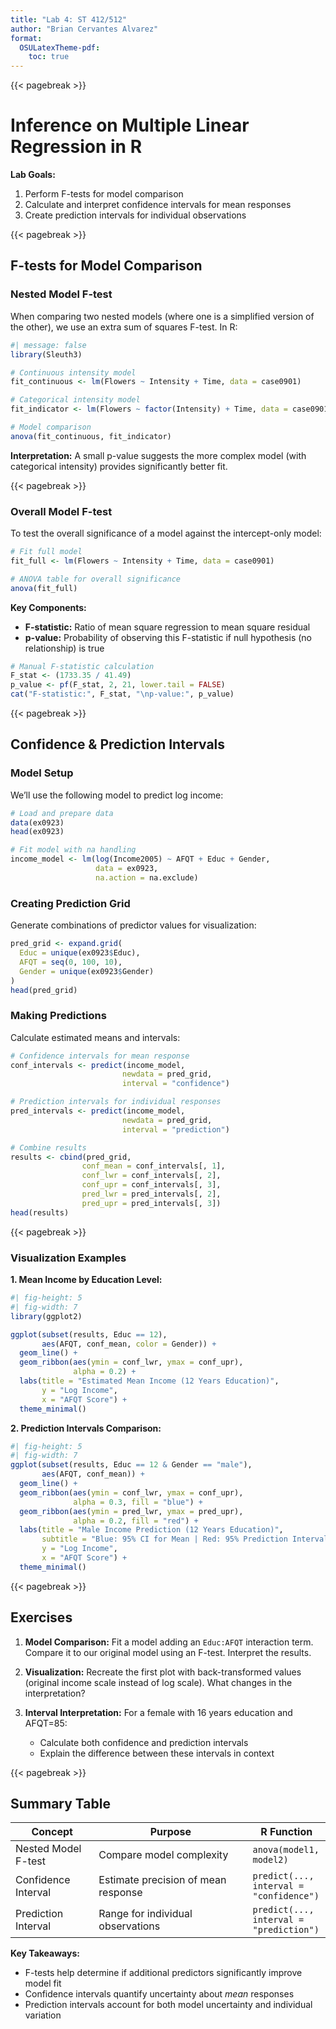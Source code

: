 ```yaml
---
title: "Lab 4: ST 412/512"
author: "Brian Cervantes Alvarez"
format: 
  OSULatexTheme-pdf:
    toc: true
---
```


{{< pagebreak >}}

# Inference on Multiple Linear Regression in R

**Lab Goals:**

1. Perform F-tests for model comparison
2. Calculate and interpret confidence intervals for mean responses
3. Create prediction intervals for individual observations

{{< pagebreak >}}

## F-tests for Model Comparison

### Nested Model F-test
When comparing two nested models (where one is a simplified version of the other), we use an extra sum of squares F-test. In R:

```r
#| message: false
library(Sleuth3)

# Continuous intensity model
fit_continuous <- lm(Flowers ~ Intensity + Time, data = case0901)

# Categorical intensity model
fit_indicator <- lm(Flowers ~ factor(Intensity) + Time, data = case0901)

# Model comparison
anova(fit_continuous, fit_indicator)
```

**Interpretation:** A small p-value suggests the more complex model (with categorical intensity) provides significantly better fit.

{{< pagebreak >}}

### Overall Model F-test
To test the overall significance of a model against the intercept-only model:

```r
# Fit full model
fit_full <- lm(Flowers ~ Intensity + Time, data = case0901)

# ANOVA table for overall significance
anova(fit_full)
```

**Key Components:**

- **F-statistic:** Ratio of mean square regression to mean square residual
- **p-value:** Probability of observing this F-statistic if null hypothesis (no relationship) is true

```r
# Manual F-statistic calculation
F_stat <- (1733.35 / 41.49)
p_value <- pf(F_stat, 2, 21, lower.tail = FALSE)
cat("F-statistic:", F_stat, "\np-value:", p_value)
```

{{< pagebreak >}}

## Confidence & Prediction Intervals

### Model Setup
We'll use the following model to predict log income:

```r
# Load and prepare data
data(ex0923)
head(ex0923)

# Fit model with na handling
income_model <- lm(log(Income2005) ~ AFQT + Educ + Gender,
                   data = ex0923,
                   na.action = na.exclude)
```

### Creating Prediction Grid
Generate combinations of predictor values for visualization:

```r
pred_grid <- expand.grid(
  Educ = unique(ex0923$Educ),
  AFQT = seq(0, 100, 10),
  Gender = unique(ex0923$Gender)
)
head(pred_grid)
```

### Making Predictions
Calculate estimated means and intervals:

```r
# Confidence intervals for mean response
conf_intervals <- predict(income_model, 
                         newdata = pred_grid,
                         interval = "confidence")

# Prediction intervals for individual responses
pred_intervals <- predict(income_model,
                         newdata = pred_grid,
                         interval = "prediction")

# Combine results
results <- cbind(pred_grid,
                conf_mean = conf_intervals[, 1],
                conf_lwr = conf_intervals[, 2],
                conf_upr = conf_intervals[, 3],
                pred_lwr = pred_intervals[, 2],
                pred_upr = pred_intervals[, 3])
head(results)
```

{{< pagebreak >}}

### Visualization Examples

**1. Mean Income by Education Level:**
```r
#| fig-height: 5
#| fig-width: 7
library(ggplot2)

ggplot(subset(results, Educ == 12), 
       aes(AFQT, conf_mean, color = Gender)) +
  geom_line() +
  geom_ribbon(aes(ymin = conf_lwr, ymax = conf_upr), 
              alpha = 0.2) +
  labs(title = "Estimated Mean Income (12 Years Education)",
       y = "Log Income",
       x = "AFQT Score") +
  theme_minimal()
```

**2. Prediction Intervals Comparison:**
```r
#| fig-height: 5
#| fig-width: 7
ggplot(subset(results, Educ == 12 & Gender == "male"), 
       aes(AFQT, conf_mean)) +
  geom_line() +
  geom_ribbon(aes(ymin = conf_lwr, ymax = conf_upr),
              alpha = 0.3, fill = "blue") +
  geom_ribbon(aes(ymin = pred_lwr, ymax = pred_upr),
              alpha = 0.2, fill = "red") +
  labs(title = "Male Income Prediction (12 Years Education)",
       subtitle = "Blue: 95% CI for Mean | Red: 95% Prediction Interval",
       y = "Log Income",
       x = "AFQT Score") +
  theme_minimal()
```

{{< pagebreak >}}

## Exercises


1. **Model Comparison:** Fit a model adding an `Educ:AFQT` interaction term. Compare it to our original model using an F-test. Interpret the results.

2. **Visualization:** Recreate the first plot with back-transformed values (original income scale instead of log scale). What changes in the interpretation?

3. **Interval Interpretation:** For a female with 16 years education and AFQT=85:
   - Calculate both confidence and prediction intervals
   - Explain the difference between these intervals in context

{{< pagebreak >}}

## Summary Table

| Concept               | Purpose                                  | R Function          |
|-----------------------|------------------------------------------|---------------------|
| Nested Model F-test   | Compare model complexity                 | `anova(model1, model2)` |
| Confidence Interval   | Estimate precision of mean response     | `predict(..., interval = "confidence")` |
| Prediction Interval   | Range for individual observations       | `predict(..., interval = "prediction")` |

**Key Takeaways:**

- F-tests help determine if additional predictors significantly improve model fit
- Confidence intervals quantify uncertainty about _mean_ responses
- Prediction intervals account for both model uncertainty and individual variation
